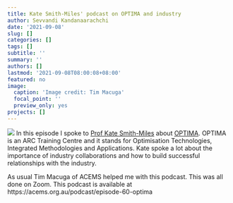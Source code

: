 ```yaml
---
title: Kate Smith-Miles' podcast on OPTIMA and industry
author: Sevvandi Kandanaarachchi
date: '2021-09-08'
slug: []
categories: []
tags: []
subtitle: ''
summary: ''
authors: []
lastmod: '2021-09-08T08:00:08+08:00'
featured: no
image:
  caption: 'Image credit: Tim Macuga'
  focal_point: ''
  preview_only: yes
projects: []
---
```

![](/img/kate-sk.jpg)
In this episode I spoke to [Prof Kate Smith-Miles](https://katesmithmiles.wixsite.com/home) about [OPTIMA](https://optima.org.au/). OPTIMA is an ARC Training Centre and it stands for Optimisation Technologies, Integrated Methodologies and Applications. Kate spoke a lot about the importance of industry collaborations and how to build successful relationships with the industry. 

As usual Tim Macuga of ACEMS helped me with this podcast. This was all done on Zoom. This podcast is available at https://acems.org.au/podcast/episode-60-optima